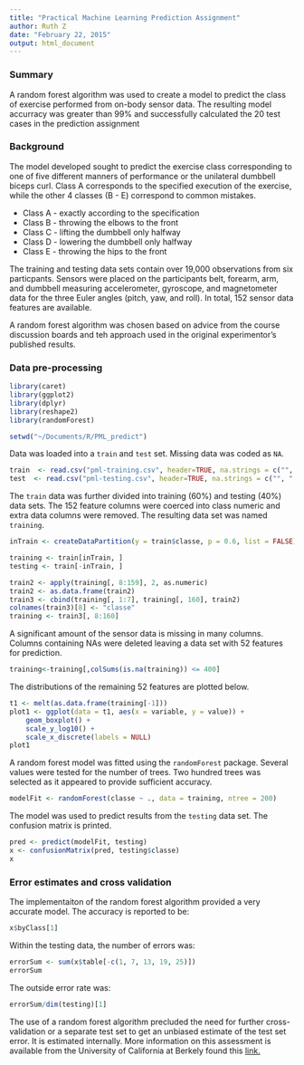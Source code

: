 ```yaml
---
title: "Practical Machine Learning Prediction Assignment"
author: Ruth Z
date: "February 22, 2015"
output: html_document
---
```

### Summary

A random forest algorithm was used to create a model to predict the class of exercise performed from on-body sensor data.  The resulting model accurracy was greater than 99% and successfully calculated the 20 test cases in the prediction assignment

### Background

The model developed sought to predict the exercise class corresponding to one of five different manners of performance or the unilateral dumbbell biceps curl.  Class A corresponds to the specified execution of the exercise, while the other 4 classes (B - E) correspond to common mistakes.

* Class A - exactly according to the specification
* Class B - throwing the elbows to the front
* Class C - lifting the dumbbell only halfway
* Class D - lowering the dumbbell only halfway
* Class E - throwing the hips to the front

The training and testing data sets contain over 19,000 observations from six particpants.  Sensors were placed on the participants belt, forearm, arm, and dumbbell measuring accelerometer, gyroscope, and magnetometer data for the three Euler angles (pitch, yaw, and roll).  In total, 152 sensor data features are available.

A random forest algorithm was chosen based on advice from the course discussion boards and teh approach used in the original experimentor's published results.

### Data pre-processing

```r
library(caret)
library(ggplot2)
library(dplyr)
library(reshape2)
library(randomForest)

setwd("~/Documents/R/PML_predict")
```

Data was loaded into a `train` and `test` set.  Missing data was coded as `NA`.

```r
train  <- read.csv("pml-training.csv", header=TRUE, na.strings = c("", " ","NA"))
test  <- read.csv("pml-testing.csv", header=TRUE, na.strings = c("", " ","NA"))
```

The `train` data was further divided into training (60%) and testing (40%) data sets.  The 152 feature columns were coerced into class numeric and extra data columns were removed.  The resulting data set was named `training`.  

```r
inTrain <- createDataPartition(y = train$classe, p = 0.6, list = FALSE)

training <- train[inTrain, ]
testing <- train[-inTrain, ]

train2 <- apply(training[, 8:159], 2, as.numeric)
train2 <- as.data.frame(train2)
train3 <- cbind(training[, 1:7], training[, 160], train2)
colnames(train3)[8] <- "classe"
training <- train3[, 8:160]
```

A significant amount of the sensor data is missing in many columns.  Columns containing NAs were deleted leaving a data set with 52 features for prediction.

```r
training<-training[,colSums(is.na(training)) <= 400]
```

The distributions of the remaining 52 features are plotted below.

```r
t1 <- melt(as.data.frame(training[-1]))
plot1 <- ggplot(data = t1, aes(x = variable, y = value)) + 
    geom_boxplot() + 
    scale_y_log10() +
    scale_x_discrete(labels = NULL)
plot1
```

A random forest model was fitted using the `randomForest` package.  Several values were tested for the number of trees.  Two hundred trees was selected as it appeared to provide sufficient accuracy.

```r
modelFit <- randomForest(classe ~ ., data = training, ntree = 200)
```

The model was used to predict results from the `testing` data set.  The confusion matrix is printed.

```r
pred <- predict(modelFit, testing)
x <- confusionMatrix(pred, testing$classe)
x
```

### Error estimates and cross validation

The implementaiton of the random forest algorithm provided a very accurate model. The accuracy is reported to be:
```r
x$byClass[1]
```

Within the testing data, the number of errors was:
```r
errorSum <- sum(x$table[-c(1, 7, 13, 19, 25)])
errorSum
```

The outside error rate was:
```r
errorSum/dim(testing)[1]
```

The use of a random forest algorithm precluded the need for further cross-validation or a separate test set to get an unbiased estimate of the test set error. It is estimated internally.  More information on this assessment is available from the University of California at Berkely found this [link.](http://www.stat.berkeley.edu/~breiman/RandomForests/cc_home.htm#ooberr)